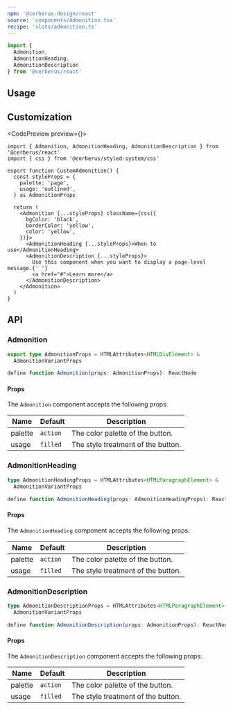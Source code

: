 ```yaml
---
npm: '@cerberus-design/react'
source: 'components/Admonition.tsx'
recipe: 'slots/admonition.ts'
---
```



```ts
import {
  Admonition,
  AdmonitionHeading,
  AdmonitionDescription
} from '@cerberus/react'
```

## Usage

<LivePlaygroundWithCode />

## Customization

<CodePreview preview={<CustomAdmonition />}>
```tsx title="button.tsx"
import { Admonition, AdmonitionHeading, AdmonitionDescription } from '@cerberus/react'
import { css } from '@cerberus/styled-system/css'

export function CustomAdmonition() {
  const styleProps = {
    palette: 'page',
    usage: 'outlined',
  } as AdmonitionProps

  return (
    <Admonition {...styleProps} className={css({
      bgColor: 'black',
      borderColor: 'yellow',
      color: 'yellow',
    })}>
      <AdmonitionHeading {...styleProps}>When to use</AdmonitionHeading>
      <AdmonitionDescription {...styleProps}>
        Use this component when you want to display a page-level message.{' '}
        <a href="#">Learn more</a>
      </AdmonitionDescription>
    </Admonition>
  )
}
```
</CodePreview>

## API

### Admonition

```ts showLineNumbers=false
export type AdmonitionProps = HTMLAttributes<HTMLDivElement> &
  AdmonitionVariantProps

define function Admonition(props: AdmonitionProps): ReactNode
````

#### Props

The `Admonition` component accepts the following props:

| Name     | Default | Description                            |
| -------- | ------- | -------------------------------------- |
| palette     | `action`   | The color palette of the button. |
| usage | `filled`    | The style treatment of the button.    |

### AdmonitionHeading

```ts showLineNumbers=false
type AdmonitionHeadingProps = HTMLAttributes<HTMLParagraphElement> &
  AdmonitionVariantProps

define function AdmonitionHeading(props: AdmonitionHeadingProps): ReactNode
````

#### Props

The `AdmonitionHeading` component accepts the following props:

| Name     | Default | Description                            |
| -------- | ------- | -------------------------------------- |
| palette     | `action`   | The color palette of the button. |
| usage | `filled`    | The style treatment of the button.    |

### AdmonitionDescription

```ts showLineNumbers=false
type AdmonitionDescriptionProps = HTMLAttributes<HTMLParagraphElement> &
  AdmonitionVariantProps

define function AdmonitionDescription(props: AdmonitionProps): ReactNode
````

#### Props

The `AdmonitionDescription` component accepts the following props:

| Name     | Default | Description                            |
| -------- | ------- | -------------------------------------- |
| palette     | `action`   | The color palette of the button. |
| usage | `filled`    | The style treatment of the button.    |
